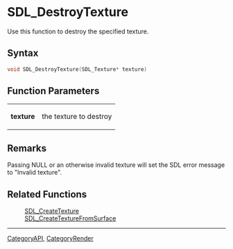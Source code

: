 
= SDL_DestroyTexture =
Use this function to destroy the specified texture.


== Syntax ==
<syntaxhighlight lang='c++'>
void SDL_DestroyTexture(SDL_Texture* texture)
</syntaxhighlight>

== Function Parameters ==
{|
|'''texture'''
|the texture to destroy
|}

== Remarks ==
Passing NULL or an otherwise invalid texture will set the SDL error message to "Invalid texture".

== Related Functions ==
:[[SDL_CreateTexture]]
:[[SDL_CreateTextureFromSurface]]

----
[[CategoryAPI]], [[CategoryRender]]
